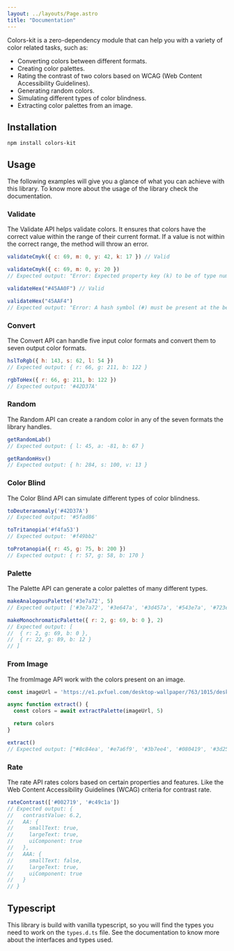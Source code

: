 ```yaml
---
layout: ../layouts/Page.astro
title: "Documentation"
---
```


Colors-kit is a zero-dependency module that can help you with a variety of color related tasks, such as:

- Converting colors between different formats.
- Creating color palettes.
- Rating the contrast of two colors based on WCAG (Web Content Accessibility Guidelines).
- Generating random colors.
- Simulating different types of color blindness.
- Extracting color palettes from an image.

## Installation

```
npm install colors-kit
```

## Usage

The following examples will give you a glance of what you can achieve with this library.
To know more about the usage of the library check the documentation.

### Validate

The Validate API helps validate colors. It ensures that colors have the correct value within the range of their current format. If a value is not within the correct range, the method will throw an error.

```js
validateCmyk({ c: 69, m: 0, y: 42, k: 17 }) // Valid

validateCmyk({ c: 69, m: 0, y: 20 })
// Expected output: "Error: Expected property key (k) to be of type number, but got undefined."

validateHex("#45AA0F") // Valid

validateHex("45AAF4")
// Expected output: "Error: A hash symbol (#) must be present at the begining of the color."
```

### Convert

The Convert API can handle five input color formats and convert them to seven output color formats.

```js
hslToRgb({ h: 143, s: 62, l: 54 })
// Expected output: { r: 66, g: 211, b: 122 }

rgbToHex({ r: 66, g: 211, b: 122 })
// Expected output: '#42D37A'
```

### Random

The Random API can create a random color in any of the seven formats the library handles.

```js
getRandomLab()
// Expected output: { l: 45, a: -81, b: 67 }

getRandomHsv()
// Expected output: { h: 284, s: 100, v: 13 }
```

### Color Blind

The Color Blind API can simulate different types of color blindness.

```js
toDeuteranomaly('#42D37A')
// Expected output: '#5fad86'

toTritanopia('#f4fa53')
// Expected output: '#f49bb2'

toProtanopia({ r: 45, g: 75, b: 200 })
// Expected output: { r: 57, g: 58, b: 170 }
```

### Palette

The Palette API can generate a color palettes of many different types.

```js
makeAnalogousPalette('#3e7a72', 5)
// Expected output: ['#3e7a72', '#3e647a', '#3d457a', '#543e7a', '#723e7a']

makeMonochromaticPalette({ r: 2, g: 69, b: 0 }, 2)
// Expected output: [
//  { r: 2, g: 69, b: 0 },
//  { r: 22, g: 89, b: 12 }
// ]
```

### From Image

The fromImage API work with the colors present on an image.

```js
const imageUrl = 'https://e1.pxfuel.com/desktop-wallpaper/763/1015/desktop-wallpaper-6-blue-and-pink-landscape-nature-landscape-thumbnail.jpg'

async function extract() {
  const colors = await extractPalette(imageUrl, 5)

  return colors
}

extract()
// Expected output: ["#8c84ea', '#e7a6f9', '#3b7ee4', '#080419', '#3d2585']
```

### Rate

The rate API rates colors based on certain properties and features. Like the Web Content Accessibility Guidelines (WCAG) criteria for contrast rate.

```js
rateContrast(['#002719', '#c49c1a'])
// Expected output: {
//   contrastValue: 6.2,
//   AA: {
//     smallText: true,
//     largeText: true,
//     uiComponent: true
//   },
//   AAA: {
//     smallText: false,
//     largeText: true,
//     uiComponent: true
//   }
// }
```

## Typescript 

This library is build with vanilla typescript, so you will find the types you need to work on the `types.d.ts` file. See the documentation to know more about the interfaces and types used.